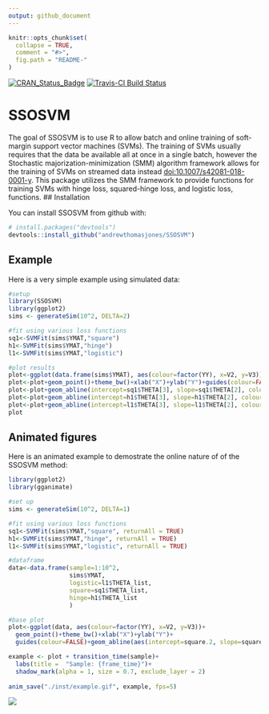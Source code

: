 ```yaml
---
output: github_document
---
```


<!-- README.md is generated from README.Rmd. Please edit that file -->

```r
knitr::opts_chunk$set(
  collapse = TRUE,
  comment = "#>",
  fig.path = "README-"
)
```
[![CRAN_Status_Badge](http://www.r-pkg.org/badges/version/SSOSVM)](https://cran.r-project.org/package=SSOSVM)
[![Travis-CI Build Status](https://travis-ci.org/andrewthomasjones/SSOSVM.svg?branch=master)](https://travis-ci.org/andrewthomasjones/SSOSVM)

# SSOSVM

The goal of SSOSVM is to use R to allow batch and online training of soft-margin support vector machines (SVMs). The training of SVMs usually requires that the data be available all at once in a single batch, however the Stochastic majorization-minimization (SMM) algorithm framework allows for the training of SVMs on streamed data instead <doi:10.1007/s42081-018-0001-y>. This package utilizes the SMM framework to provide functions for training SVMs with hinge loss, squared-hinge loss, and logistic loss, functions.
## Installation

You can install SSOSVM from github with:

```r
# install.packages("devtools")
devtools::install_github("andrewthomasjones/SSOSVM")
```

## Example

Here is a very simple example using simulated data:

```r

#setup
library(SSOSVM)
library(ggplot2)
sims <- generateSim(10^2, DELTA=2)

#fit using various loss functions
sq1<-SVMFit(sims$YMAT,"square")
h1<-SVMFit(sims$YMAT,"hinge")
l1<-SVMFit(sims$YMAT,"logistic")

#plot results
plot<-ggplot(data.frame(sims$YMAT), aes(colour=factor(YY), x=V2, y=V3))
plot<-plot+geom_point()+theme_bw()+xlab("X")+ylab("Y")+guides(colour=FALSE)
plot<-plot+geom_abline(intercept=sq1$THETA[3], slope=sq1$THETA[2], colour="blue")
plot<-plot+geom_abline(intercept=h1$THETA[3], slope=h1$THETA[2], colour="green")
plot<-plot+geom_abline(intercept=l1$THETA[3], slope=l1$THETA[2], colour="red")
plot
```

## Animated figures
Here is an animated example to demostrate the online nature of of the SSOSVM method:

```r
library(ggplot2)
library(gganimate)

#set up
sims <- generateSim(10^2, DELTA=1)

#fit using various loss functions
sq1<-SVMFit(sims$YMAT,"square", returnAll = TRUE)
h1<-SVMFit(sims$YMAT,"hinge", returnAll = TRUE)
l1<-SVMFit(sims$YMAT,"logistic", returnAll = TRUE)

#dataframe
data<-data.frame(sample=1:10^2, 
                 sims$YMAT,
                 logistic=l1$THETA_list,
                 square=sq1$THETA_list,
                 hinge=h1$THETA_list
                 )  

#base plot
plot<-ggplot(data, aes(colour=factor(YY), x=V2, y=V3))+ 
  geom_point()+theme_bw()+xlab("X")+ylab("Y")+
  guides(colour=FALSE)+geom_abline(aes(intercept=square.2, slope=square.2))

example <- plot + transition_time(sample)+
  labs(title =  "Sample: {frame_time}")+
  shadow_mark(alpha = 1, size = 0.7, exclude_layer = 2)
  
anim_save("./inst/example.gif", example, fps=5)
```


![](./inst/example.gif)
